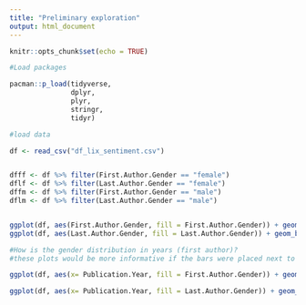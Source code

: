 ```yaml
---
title: "Preliminary exploration"
output: html_document
---
```


```r
knitr::opts_chunk$set(echo = TRUE)
```


```r
#Load packages 

pacman::p_load(tidyverse,
               dplyr,
               plyr,
               stringr,
               tidyr)
```

```r
#load data 

df <- read_csv("df_lix_sentiment.csv")


dfff <- df %>% filter(First.Author.Gender == "female")
dflf <- df %>% filter(Last.Author.Gender == "female")
dffm <- df %>% filter(First.Author.Gender == "male")
dflm <- df %>% filter(Last.Author.Gender == "male")


ggplot(df, aes(First.Author.Gender, fill = First.Author.Gender)) + geom_bar()
ggplot(df, aes(Last.Author.Gender, fill = Last.Author.Gender)) + geom_bar()

#How is the gender distribution in years (first author)?
#these plots would be more informative if the bars were placed next to eachother, but I dont know how to do that, without specifying a y-axis. 

ggplot(df, aes(x= Publication.Year, fill = First.Author.Gender)) + geom_bar(position=position_dodge(preserve = "single"))

ggplot(df, aes(x= Publication.Year, fill = Last.Author.Gender)) + geom_bar(position=position_dodge(preserve = "single"))

```

